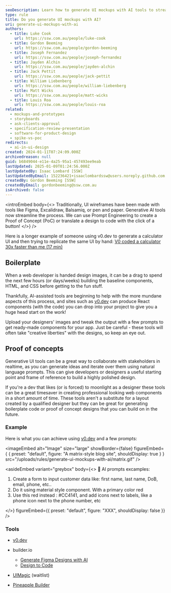 ```yaml
---
seoDescription: Learn how to generate UI mockups with AI tools to streamline your design process.
type: rule
title: Do you generate UI mockups with AI?
uri: generate-ui-mockups-with-ai
authors:
  - title: Luke Cook
    url: https://ssw.com.au/people/luke-cook
  - title: Gordon Beeming
    url: https://ssw.com.au/people/gordon-beeming
  - title: Joseph Fernandez
    url: https://ssw.com.au/people/joseph-fernandez
  - title: Jayden Alchin
    url: https://ssw.com.au/people/jayden-alchin
  - title: Jack Pettit
    url: https://ssw.com.au/people/jack-pettit
  - title: William Liebenberg
    url: https://ssw.com.au/people/william-liebenberg
  - title: Matt Wicks
    url: https://ssw.com.au/people/matt-wicks
  - title: Louis Roa
    url: https://ssw.com.au/people/louis-roa
related:
  - mockups-and-prototypes
  - storyboards
  - ask-clients-approval
  - specification-review-presentation
  - software-for-product-design
  - spike-vs-poc
redirects:
  - ai-in-ui-design
created: 2024-01-11T07:24:09.000Z
archivedreason: null
guid: b6849044-e11e-4a25-95a1-457493ee9eab
lastUpdated: 2025-01-09T01:24:56.000Z
lastUpdatedBy: Isaac Lombard [SSW]
lastUpdatedByEmail: 152236421+isaaclombardssw@users.noreply.github.com
createdBy: Gordon Beeming [SSW]
createdByEmail: gordonbeeming@ssw.com.au
isArchived: false
---
```


<introEmbed
  body={<>
Traditionally, UI wireframes have been made with tools like Figma, Excalidraw, Balsamiq, or pen and paper. Generative AI tools now streamline the process. We can use Prompt Engineering to create a Proof of Concept (PoC) or translate a design to code with the click of a button!
  </>}
/>
<youtubeEmbed url="https://www.youtube.com/watch?v=cyFVtaLy-bA" description="Video: Build a fullstack app in 7 minutes with v0 (Figma to code)! (7 min)" />

Here is a longer example of someone using v0.dev to generate a calculator UI and then trying to replicate the same UI by hand: [V0 coded a calculator 30x faster than me (17 min)](https://youtu.be/WFZ-g0w3OW4?si=A-18DvJRd2KXfbNy)

## Boilerplate

When a web developer is handed design images, it can be a drag to spend the next few hours (or days/weeks) building the baseline components, HTML, and CSS before getting to the fun stuff.

Thankfully, AI-assisted tools are beginning to help with the more mundane aspects of this process, and sites such as [v0.dev](https://v0.dev) can produce React components (with the code) you can drop into your project to give you a huge head start on the work!

Upload your designers' images and tweak the output with a few prompts to get ready-made components for your app. Just be careful - these tools will often take "creative liberties" with the designs, so keep an eye out.

## Proof of concepts

Generative UI tools can be a great way to collaborate with stakeholders in realtime, as you can generate ideas and iterate over them using natural language prompts. This can give developers or designers a useful starting point and frame of reference to build a highly polished design.

If you're a dev that likes (or is forced) to moonlight as a designer these tools can be a great timesaver in creating professional looking web components in a short amount of time. These tools aren't a substitute for a layout created by a qualified designer but they can be great for generating boilerplate code or proof of concept designs that you can build on in the future.

### Example

Here is what you can achieve using [v0.dev](https://v0.dev) and a few prompts:


<imageEmbed
  alt="Image"
  size="large"
  showBorder={false}
  figureEmbed={ {
    preset: "default",
    figure: "A matrix-style blog site",
    shouldDisplay: true
  } }
  src="/uploads/rules/generate-ui-mockups-with-ai/matrix.gif"
/>

<asideEmbed
  variant="greybox"
  body={<>
    🤖 AI prompts excamples:

1. Create a form to input customer data like: first name, last name, DoB, email, phone, etc..
2. Do it using material style component. With a primary color red
3. Use this red instead : #CC4141, and add icons next to labels, like a phone icon next to the phone number, etc

  </>}
  figureEmbed={{
    preset: "default",
    figure: "XXX",
    shouldDisplay: false
  }}
/>

### Tools

* [v0.dev](https://v0.dev)
* builder.io

  * [Generate Figma Designs with AI](https://www.builder.io/blog/ai-figma)
  * [Design to Code](https://www.builder.io/m/design-to-code)
* [UIMagic](https://www.uimagic.io/) (waitlist)
* [Pineapple Builder](https://www.pineapplebuilder.com/)
